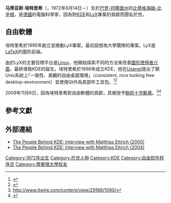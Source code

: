 {{Infobox person
| name = 马蒂亚斯·埃特里希
| image = Matthias Ettrich LinuxTag 2005-06-23.jpg
| caption = 2005年5月23日，Matthias Ettrich在LinuxTag
| birth_date = {{Birth date and age|df==y|1972|6|14}}
| birth_place = 德國，[[比蒂格海姆-比辛根|比蒂格海姆-比辛根]]
| residence = 德國，柏林
| nationality =
| known_for = [[KDE|KDE]]與[[LyX|LyX]]
| employer = [[諾基亞|諾基亞]]
| occupation = 軟體工程師
| spouse = 
| networth = 

}}
'''马蒂亚斯·埃特里希'''（{{lang|de|'''Matthias Ettrich'''}}，1972年6月14日－）生於[[巴登-符腾堡州|巴登-符腾堡州]]的[[比蒂格海姆-比辛根|比蒂格海姆-比辛根]]，是[[德國|德國]]的電腦科學家，因為對[[KDE|KDE]]和[[LyX|LyX]]專案的貢獻而聞名於世。

== 自由軟體 ==
埃特里希於1995年創立並推動LyX專案，最初設想為大學團隊的專案。LyX是[[LaTeX|LaTeX]]的圖形前端。

由於LyX的主要目標平台是[[Linux|Linux]]，他開始探索不同的方法來改善[[圖形使用者介面|圖形使用者介面]]，最終導致KDE的誕生。埃特里希於1996年成立KDE，他在[[Usenet|Usenet]]提出了類Unix系統上｢一致性、美觀的自由桌面環境｣（consistent, nice looking free desktop-environment）並使用Qt作為其部件工具包。<ref name="New Project: Kool Desktop Environment（KDE）">{{cite newsgroup
|title=New Project: Kool Desktop Environment（KDE）
|url=http://groups.google.com/group/de.comp.os.linux.misc/msg/cb4b2d67ffc3ffce
|first=Matthias
|last=Ettrich
|newsgroup=de.comp.os.linux.misc
|id=53tkvv$b4j@newsserv.zdv.uni-tuebingen.de
|date=14 October 1996
|accessdate=2010-12-04
|archive-date=2013-05-30
|archive-url=https://web.archive.org/web/20130530054434/http://groups.google.com/group/de.comp.os.linux.misc/msg/cb4b2d67ffc3ffce
|dead-url=yes
}}</ref><ref>{{cite news
 |url         = http://www.efytimes.com/e1/fullnews.asp?edid=25412
 |title       = Matthias Ettrich: The KDE-Man!
 |author      = 
 |agency      = EFY Times.com
 |publisher   = EFY Enterprises Pvt. Ltd.
 |date        = March 15, 2008
 |accessdate  = 2011-04-30
 |deadurl     = yes
 |archiveurl  = https://web.archive.org/web/20110704170910/http://www.efytimes.com/e1/fullnews.asp?edid=25412
 |archivedate = 2011年7月4日
 |df          = 
}}</ref>

2009年11月6日，因為埃特里希對自由軟體的貢獻，其被授予[[聯邦十字勳章|聯邦十字勳章]]。<ref>http://www.itwire.com/content/view/29166/1090/{{dead link|date=2018年2月 |bot=InternetArchiveBot |fix-attempted=yes }}</ref><ref>{{cite news
| url = http://dot.kde.org/2009/11/06/matthias-ettrich-receives-german-federal-cross-merit
| title = Matthias Ettrich Receives German Federal Cross of Merit
| author = Mirko Boehm
| agency = KDE.NEWS
| publisher = KDE
| date = 2009-11-06
| accessdate = 2011-04-30
| archive-date = 2017-10-25
| archive-url = https://web.archive.org/web/20171025044537/https://dot.kde.org/2009/11/06/matthias-ettrich-receives-german-federal-cross-merit
| dead-url = no
}}</ref>

==參考文獻==
{{Reflist|3}}

==外部連結==
* [http://www.behindkde.org/node/7 The People Behind KDE: Interview with Matthias Ettrich (2000)]
* [http://www.behindkde.org/node/433 The People Behind KDE: Interview with Matthias Ettrich (2004)]

{{KDE}}
{{Authority control}}
{{DEFAULTSORT:Ettrich, Matthias}}
[[Category:1972年出生|Category:1972年出生]]
[[Category:在世人物|Category:在世人物]]
[[Category:KDE|Category:KDE]]
[[Category:自由软件程序员|Category:自由软件程序员]]
[[Category:蒂賓根大學校友|Category:蒂賓根大學校友]]